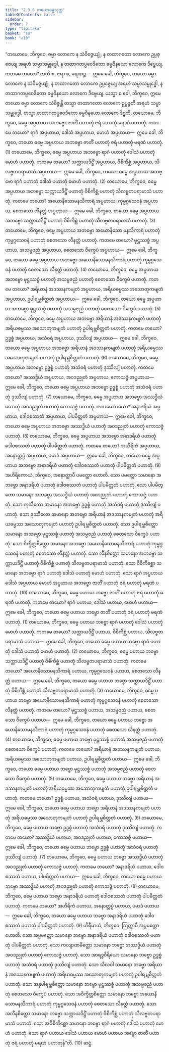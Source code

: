 ```yaml
---
title: "2.3.6 တယောဓမ္မသုတ္တ"
tableOfContents: false
sidebar:
  order: 7
type: "tipitaka"
basket: "su"
book: "a10"
---
```



<DynamicBreadcrumb />

<Division number="76" book="a10">

<Paragraph number="577" book="a10">
“တယောမေ, ဘိက္ခဝေ, ဓမ္မာ လောကေ န သံဝိဇ္ဇေယျုံ, န တထာဂတော လောကေ ဥပ္ပဇ္ဇေယျ အရဟံ သမ္မာသမ္ဗုဒ္ဓေါ, န တထာဂတပ္ပဝေဒိတော ဓမ္မဝိနယော လောကေ ဒိဗ္ဗေယျ. ကတမေ တယော? ဇာတိ စ, ဇရာ စ, မရဏဉ္စ—  ဣမေ ခေါ, ဘိက္ခဝေ, တယော ဓမ္မာ လောကေ န သံဝိဇ္ဇေယျုံ, န တထာဂတော လောကေ ဥပ္ပဇ္ဇေယျ အရဟံ သမ္မာသမ္ဗုဒ္ဓေါ, န တထာဂတပ္ပဝေဒိတော ဓမ္မဝိနယော လောကေ ဒိဗ္ဗေယျ. ယသ္မာ စ ခေါ, ဘိက္ခဝေ, ဣမေ တယော ဓမ္မာ လောကေ သံဝိဇ္ဇန္တိ တသ္မာ တထာဂတော လောကေ ဥပ္ပဇ္ဇတိ အရဟံ သမ္မာသမ္ဗုဒ္ဓေါ, တသ္မာ တထာဂတပ္ပဝေဒိတော ဓမ္မဝိနယော လောကေ ဒိဗ္ဗတိ.
</Paragraph>

<Paragraph number="578" book="a10">
တယောမေ, ဘိက္ခဝေ, ဓမ္မေ အပ္ပဟာယ အဘဗ္ဗော ဇာတိံ ပဟာတုံ ဇရံ ပဟာတုံ မရဏံ ပဟာတုံ. ကတမေ တယော? ရာဂံ အပ္ပဟာယ, ဒေါသံ အပ္ပဟာယ, မောဟံ အပ္ပဟာယ—  ဣမေ ခေါ, ဘိက္ခဝေ, တယော ဓမ္မေ အပ္ပဟာယ အဘဗ္ဗော ဇာတိံ ပဟာတုံ ဇရံ ပဟာတုံ မရဏံ ပဟာတုံ. (1)
</Paragraph>

<Paragraph number="579" book="a10">
တယောမေ, ဘိက္ခဝေ, ဓမ္မေ အပ္ပဟာယ အဘဗ္ဗော ရာဂံ ပဟာတုံ ဒေါသံ ပဟာတုံ မောဟံ ပဟာတုံ. ကတမေ တယော? သက္ကာယဒိဋ္ဌိံ အပ္ပဟာယ, ဝိစိကိစ္ဆံ အပ္ပဟာယ, သီလဗ္ဗတပရာမာသံ အပ္ပဟာယ—  ဣမေ ခေါ, ဘိက္ခဝေ, တယော ဓမ္မေ အပ္ပဟာယ အဘဗ္ဗော ရာဂံ ပဟာတုံ ဒေါသံ ပဟာတုံ မောဟံ ပဟာတုံ. (2)
</Paragraph>

<Paragraph number="580" book="a10">
တယောမေ, ဘိက္ခဝေ, ဓမ္မေ အပ္ပဟာယ အဘဗ္ဗော သက္ကာယဒိဋ္ဌိံ ပဟာတုံ ဝိစိကိစ္ဆံ ပဟာတုံ သီလဗ္ဗတပရာမာသံ ပဟာတုံ. ကတမေ တယော? အယောနိသောမနသိကာရံ အပ္ပဟာယ, ကုမ္မဂ္ဂသေဝနံ အပ္ပဟာယ, စေတသော လီနတ္တံ အပ္ပဟာယ—  ဣမေ ခေါ, ဘိက္ခဝေ, တယော ဓမ္မေ အပ္ပဟာယ အဘဗ္ဗော သက္ကာယဒိဋ္ဌိံ ပဟာတုံ ဝိစိကိစ္ဆံ ပဟာတုံ သီလဗ္ဗတပရာမာသံ ပဟာတုံ. (3)
</Paragraph>

<Paragraph number="581" book="a10">
တယောမေ, ဘိက္ခဝေ, ဓမ္မေ အပ္ပဟာယ အဘဗ္ဗော အယောနိသော မနသိကာရံ ပဟာတုံ ကုမ္မဂ္ဂသေဝနံ ပဟာတုံ စေတသော လီနတ္တံ ပဟာတုံ. ကတမေ တယော? မုဋ္ဌဿစ္စံ အပ္ပဟာယ, အသမ္ပဇညံ အပ္ပဟာယ, စေတသော ဝိက္ခေပံ အပ္ပဟာယ—  ဣမေ ခေါ, ဘိက္ခဝေ, တယော ဓမ္မေ အပ္ပဟာယ အဘဗ္ဗော အယောနိသောမနသိကာရံ ပဟာတုံ ကုမ္မဂ္ဂသေဝနံ ပဟာတုံ စေတသော လီနတ္တံ ပဟာတုံ. (4)
</Paragraph>

<Paragraph number="582" book="a10">
တယောမေ, ဘိက္ခဝေ, ဓမ္မေ အပ္ပဟာယ အဘဗ္ဗော မုဋ္ဌဿစ္စံ ပဟာတုံ အသမ္ပဇညံ ပဟာတုံ စေတသော ဝိက္ခေပံ ပဟာတုံ. ကတမေ တယော? အရိယာနံ အဒဿနကမျတံ အပ္ပဟာယ, အရိယဓမ္မဿ အသောတုကမျတံ အပ္ပဟာယ, ဥပါရမ္ဘစိတ္တတံ အပ္ပဟာယ—  ဣမေ ခေါ, ဘိက္ခဝေ, တယော ဓမ္မေ အပ္ပဟာယ အဘဗ္ဗော မုဋ္ဌဿစ္စံ ပဟာတုံ အသမ္ပဇညံ ပဟာတုံ စေတသော ဝိက္ခေပံ ပဟာတုံ. (5)
</Paragraph>

<Paragraph number="583" book="a10">
တယောမေ, ဘိက္ခဝေ, ဓမ္မေ အပ္ပဟာယ အဘဗ္ဗော အရိယာနံ အဒဿနကမျတံ ပဟာတုံ အရိယဓမ္မဿ အသောတုကမျတံ ပဟာတုံ ဥပါရမ္ဘစိတ္တတံ ပဟာတုံ. ကတမေ တယော? ဥဒ္ဓစ္စံ အပ္ပဟာယ, အသံဝရံ အပ္ပဟာယ, ဒုဿိလျံ အပ္ပဟာယ—  ဣမေ ခေါ, ဘိက္ခဝေ, တယော ဓမ္မေ အပ္ပဟာယ အဘဗ္ဗော အရိယာနံ အဒဿနကမျတံ ပဟာတုံ အရိယဓမ္မဿ အသောတုကမျတံ ပဟာတုံ ဥပါရမ္ဘစိတ္တတံ ပဟာတုံ. (6)
</Paragraph>

<Paragraph number="584" book="a10">
တယောမေ, ဘိက္ခဝေ, ဓမ္မေ အပ္ပဟာယ အဘဗ္ဗော ဥဒ္ဓစ္စံ ပဟာတုံ အသံဝရံ ပဟာတုံ ဒုဿိလျံ ပဟာတုံ. ကတမေ တယော? အဿဒ္ဓိယံ အပ္ပဟာယ, အဝဒညုတံ အပ္ပဟာယ, ကောသဇ္ဇံ အပ္ပဟာယ—  ဣမေ ခေါ, ဘိက္ခဝေ, တယော ဓမ္မေ အပ္ပဟာယ အဘဗ္ဗော ဥဒ္ဓစ္စံ ပဟာတုံ အသံဝရံ ပဟာတုံ ဒုဿိလျံ ပဟာတုံ. (7)
</Paragraph>

<Paragraph number="585" book="a10">
တယောမေ, ဘိက္ခဝေ, ဓမ္မေ အပ္ပဟာယ အဘဗ္ဗော အဿဒ္ဓိယံ ပဟာတုံ အဝဒညုတံ ပဟာတုံ ကောသဇ္ဇံ ပဟာတုံ. ကတမေ တယော? အနာဒရိယံ အပ္ပဟာယ, ဒေါဝစဿတံ အပ္ပဟာယ, ပါပမိတ္တတံ အပ္ပဟာယ—  ဣမေ ခေါ, ဘိက္ခဝေ, တယော ဓမ္မေ အပ္ပဟာယ အဘဗ္ဗော အဿဒ္ဓိယံ ပဟာတုံ အဝဒညုတံ ပဟာတုံ ကောသဇ္ဇံ ပဟာတုံ. (8)
</Paragraph>

<Paragraph number="586" book="a10">
တယောမေ, ဘိက္ခဝေ, ဓမ္မေ အပ္ပဟာယ အဘဗ္ဗော အနာဒရိယံ ပဟာတုံ ဒေါဝစဿတံ ပဟာတုံ ပါပမိတ္တတံ ပဟာတုံ. ကတမေ တယော? အဟိရိကံ အပ္ပဟာယ, အနောတ္တပ္ပံ အပ္ပဟာယ, ပမာဒံ အပ္ပဟာယ—  ဣမေ ခေါ, ဘိက္ခဝေ, တယော ဓမ္မေ အပ္ပဟာယ အဘဗ္ဗော အနာဒရိယံ ပဟာတုံ ဒေါဝစဿတံ ပဟာတုံ ပါပမိတ္တတံ ပဟာတုံ. (9)
</Paragraph>

<Paragraph number="587" book="a10">
အဟိရိကောယံ, ဘိက္ခဝေ, အနောတ္တာပီ ပမတ္တော ဟောတိ. သော ပမတ္တော သမာနော အဘဗ္ဗော အနာဒရိယံ ပဟာတုံ ဒေါဝစဿတံ ပဟာတုံ ပါပမိတ္တတံ ပဟာတုံ. သော ပါပမိတ္တော သမာနော အဘဗ္ဗော အဿဒ္ဓိယံ ပဟာတုံ အဝဒညုတံ ပဟာတုံ ကောသဇ္ဇံ ပဟာတုံ. သော ကုသီတော သမာနော အဘဗ္ဗော ဥဒ္ဓစ္စံ ပဟာတုံ အသံဝရံ ပဟာတုံ ဒုဿိလျံ ပဟာတုံ. သော ဒုဿီလော သမာနော အဘဗ္ဗော အရိယာနံ အဒဿနကမျတံ ပဟာတုံ အရိယဓမ္မဿ အသောတုကမျတံ ပဟာတုံ ဥပါရမ္ဘစိတ္တတံ ပဟာတုံ. သော ဥပါရမ္ဘစိတ္တော သမာနော အဘဗ္ဗော မုဋ္ဌဿစ္စံ ပဟာတုံ အသမ္ပဇညံ ပဟာတုံ စေတသော ဝိက္ခေပံ ပဟာတုံ. သော ဝိက္ခိတ္တစိတ္တော သမာနော အဘဗ္ဗော အယောနိသောမနသိကာရံ ပဟာတုံ ကုမ္မဂ္ဂသေဝနံ ပဟာတုံ စေတသော လီနတ္တံ ပဟာတုံ. သော လီနစိတ္တော သမာနော အဘဗ္ဗော သက္ကာယဒိဋ္ဌိံ ပဟာတုံ ဝိစိကိစ္ဆံ ပဟာတုံ သီလဗ္ဗတပရာမာသံ ပဟာတုံ. သော ဝိစိကိစ္ဆော သမာနော အဘဗ္ဗော ရာဂံ ပဟာတုံ ဒေါသံ ပဟာတုံ မောဟံ ပဟာတုံ. သော ရာဂံ အပ္ပဟာယ ဒေါသံ အပ္ပဟာယ မောဟံ အပ္ပဟာယ အဘဗ္ဗော ဇာတိံ ပဟာတုံ ဇရံ ပဟာတုံ မရဏံ ပဟာတုံ. (10)
</Paragraph>

<Paragraph number="588" book="a10">
တယောမေ, ဘိက္ခဝေ, ဓမ္မေ ပဟာယ ဘဗ္ဗော ဇာတိံ ပဟာတုံ ဇရံ ပဟာတုံ မရဏံ ပဟာတုံ. ကတမေ တယော? ရာဂံ ပဟာယ, ဒေါသံ ပဟာယ, မောဟံ ပဟာယ—  ဣမေ ခေါ, ဘိက္ခဝေ, တယော ဓမ္မေ ပဟာယ ဘဗ္ဗော ဇာတိံ ပဟာတုံ ဇရံ ပဟာတုံ မရဏံ ပဟာတုံ. (1)
</Paragraph>

<Paragraph number="589" book="a10">
တယောမေ, ဘိက္ခဝေ, ဓမ္မေ ပဟာယ ဘဗ္ဗော ရာဂံ ပဟာတုံ ဒေါသံ ပဟာတုံ မောဟံ ပဟာတုံ. ကတမေ တယော? သက္ကာယဒိဋ္ဌိံ ပဟာယ, ဝိစိကိစ္ဆံ ပဟာယ, သီလဗ္ဗတပရာမာသံ ပဟာယ—  ဣမေ ခေါ, ဘိက္ခဝေ, တယော ဓမ္မေ ပဟာယ ဘဗ္ဗော ရာဂံ ပဟာတုံ ဒေါသံ ပဟာတုံ မောဟံ ပဟာတုံ. (2)
</Paragraph>

<Paragraph number="590" book="a10">
တယောမေ, ဘိက္ခဝေ, ဓမ္မေ ပဟာယ ဘဗ္ဗော သက္ကာယဒိဋ္ဌိံ ပဟာတုံ ဝိစိကိစ္ဆံ ပဟာတုံ သီလဗ္ဗတပရာမာသံ ပဟာတုံ. ကတမေ တယော? အယောနိသောမနသိကာရံ ပဟာယ, ကုမ္မဂ္ဂသေဝနံ ပဟာယ, စေတသော လီနတ္တံ ပဟာယ—  ဣမေ ခေါ, ဘိက္ခဝေ, တယော ဓမ္မေ ပဟာယ ဘဗ္ဗော သက္ကာယဒိဋ္ဌိံ ပဟာတုံ ဝိစိကိစ္ဆံ ပဟာတုံ သီလဗ္ဗတပရာမာသံ ပဟာတုံ. (3)
</Paragraph>

<Paragraph number="591" book="a10">
တယောမေ, ဘိက္ခဝေ, ဓမ္မေ ပဟာယ ဘဗ္ဗော အယောနိသောမနသိကာရံ ပဟာတုံ ကုမ္မဂ္ဂသေဝနံ ပဟာတုံ စေတသော လီနတ္တံ ပဟာတုံ. ကတမေ တယော? မုဋ္ဌဿစ္စံ ပဟာယ, အသမ္ပဇညံ ပဟာယ, စေတသော ဝိက္ခေပံ ပဟာယ—  ဣမေ ခေါ, ဘိက္ခဝေ, တယော ဓမ္မေ ပဟာယ ဘဗ္ဗော အယောနိသောမနသိကာရံ ပဟာတုံ ကုမ္မဂ္ဂသေဝနံ ပဟာတုံ စေတသော လီနတ္တံ ပဟာတုံ. (4)
</Paragraph>

<Paragraph number="592" book="a10">
တယောမေ, ဘိက္ခဝေ, ဓမ္မေ ပဟာယ ဘဗ္ဗော မုဋ္ဌဿစ္စံ ပဟာတုံ အသမ္ပဇညံ ပဟာတုံ စေတသော ဝိက္ခေပံ ပဟာတုံ. ကတမေ တယော? အရိယာနံ အဒဿနကမျတံ ပဟာယ, အရိယဓမ္မဿ အသောတုကမျတံ ပဟာယ, ဥပါရမ္ဘစိတ္တတံ ပဟာယ—  ဣမေ ခေါ, ဘိက္ခဝေ, တယော ဓမ္မေ ပဟာယ ဘဗ္ဗော မုဋ္ဌဿစ္စံ ပဟာတုံ အသမ္ပဇညံ ပဟာတုံ စေတသော ဝိက္ခေပံ ပဟာတုံ. (5)
</Paragraph>

<Paragraph number="593" book="a10">
တယောမေ, ဘိက္ခဝေ, ဓမ္မေ ပဟာယ ဘဗ္ဗော အရိယာနံ အဒဿနကမျတံ ပဟာတုံ အရိယဓမ္မဿ အသောတုကမျတံ ပဟာတုံ ဥပါရမ္ဘစိတ္တတံ ပဟာတုံ. ကတမေ တယော? ဥဒ္ဓစ္စံ ပဟာယ, အသံဝရံ ပဟာယ, ဒုဿိလျံ ပဟာယ—  ဣမေ ခေါ, ဘိက္ခဝေ, တယော ဓမ္မေ ပဟာယ ဘဗ္ဗော အရိယာနံ အဒဿနကမျတံ ပဟာတုံ အရိယဓမ္မဿ အသောတုကမျတံ ပဟာတုံ ဥပါရမ္ဘစိတ္တတံ ပဟာတုံ. (6)
</Paragraph>

<Paragraph number="594" book="a10">
တယောမေ, ဘိက္ခဝေ, ဓမ္မေ ပဟာယ ဘဗ္ဗော ဥဒ္ဓစ္စံ ပဟာတုံ အသံဝရံ ပဟာတုံ ဒုဿိလျံ ပဟာတုံ. ကတမေ တယော? အဿဒ္ဓိယံ ပဟာယ, အဝဒညုတံ ပဟာယ, ကောသဇ္ဇံ ပဟာယ—  ဣမေ ခေါ, ဘိက္ခဝေ, တယော ဓမ္မေ ပဟာယ ဘဗ္ဗော ဥဒ္ဓစ္စံ ပဟာတုံ အသံဝရံ ပဟာတုံ ဒုဿိလျံ ပဟာတုံ. (7)
</Paragraph>

<Paragraph number="595" book="a10">
တယောမေ, ဘိက္ခဝေ, ဓမ္မေ ပဟာယ ဘဗ္ဗော အဿဒ္ဓိယံ ပဟာတုံ အဝဒညုတံ ပဟာတုံ ကောသဇ္ဇံ ပဟာတုံ. ကတမေ တယော? အနာဒရိယံ ပဟာယ, ဒေါဝစဿတံ ပဟာယ, ပါပမိတ္တတံ ပဟာယ—  ဣမေ ခေါ, ဘိက္ခဝေ, တယော ဓမ္မေ ပဟာယ ဘဗ္ဗော အဿဒ္ဓိယံ ပဟာတုံ အဝဒညုတံ ပဟာတုံ ကောသဇ္ဇံ ပဟာတုံ. (8)
</Paragraph>

<Paragraph number="596" book="a10">
တယောမေ, ဘိက္ခဝေ, ဓမ္မေ ပဟာယ ဘဗ္ဗော အနာဒရိယံ ပဟာတုံ ဒေါဝစဿတံ ပဟာတုံ ပါပမိတ္တတံ ပဟာတုံ. ကတမေ တယော? အဟိရိကံ ပဟာယ, အနောတ္တပ္ပံ ပဟာယ, ပမာဒံ ပဟာယ—  ဣမေ ခေါ, ဘိက္ခဝေ, တယော ဓမ္မေ ပဟာယ ဘဗ္ဗော အနာဒရိယံ ပဟာတုံ ဒေါဝစဿတံ ပဟာတုံ ပါပမိတ္တတံ ပဟာတုံ. (9)
</Paragraph>

<Paragraph number="597" book="a10">
ဟိရီမာယံ, ဘိက္ခဝေ, ဩတ္တာပီ အပ္ပမတ္တော ဟောတိ. သော အပ္ပမတ္တော သမာနော ဘဗ္ဗော အနာဒရိယံ ပဟာတုံ ဒေါဝစဿတံ ပဟာတုံ ပါပမိတ္တတံ ပဟာတုံ. သော ကလျာဏမိတ္တော သမာနော ဘဗ္ဗော အဿဒ္ဓိယံ ပဟာတုံ အဝဒညုတံ ပဟာတုံ ကောသဇ္ဇံ ပဟာတုံ. သော အာရဒ္ဓဝီရိယော သမာနော ဘဗ္ဗော ဥဒ္ဓစ္စံ ပဟာတုံ အသံဝရံ ပဟာတုံ ဒုဿိလျံ ပဟာတုံ. သော သီလဝါ သမာနော ဘဗ္ဗော အရိယာနံ အဒဿနကမျတံ ပဟာတုံ အရိယဓမ္မဿ အသောတုကမျတံ ပဟာတုံ ဥပါရမ္ဘစိတ္တတံ ပဟာတုံ. သော အနုပါရမ္ဘစိတ္တော သမာနော ဘဗ္ဗော မုဋ္ဌဿစ္စံ ပဟာတုံ အသမ္ပဇညံ ပဟာတုံ စေတသော ဝိက္ခေပံ ပဟာတုံ. သော အဝိက္ခိတ္တစိတ္တော သမာနော ဘဗ္ဗော အယောနိသောမနသိကာရံ ပဟာတုံ ကုမ္မဂ္ဂသေဝနံ ပဟာတုံ စေတသော လီနတ္တံ ပဟာတုံ. သော အလီနစိတ္တော သမာနော ဘဗ္ဗော သက္ကာယဒိဋ္ဌိံ ပဟာတုံ ဝိစိကိစ္ဆံ ပဟာတုံ သီလဗ္ဗတပရာမာသံ ပဟာတုံ. သော အဝိစိကိစ္ဆော သမာနော ဘဗ္ဗော ရာဂံ ပဟာတုံ ဒေါသံ ပဟာတုံ မောဟံ ပဟာတုံ. သော ရာဂံ ပဟာယ ဒေါသံ ပဟာယ မောဟံ ပဟာယ ဘဗ္ဗော ဇာတိံ ပဟာတုံ ဇရံ ပဟာတုံ မရဏံ ပဟာတုန်”တိ. (10)

</Paragraph>
</Division>

<Paragraph number="598" type="center" book="a10">
ဆဋ္ဌံ.
</Paragraph>